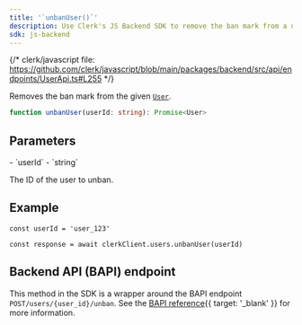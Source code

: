 ```yaml
---
title: '`unbanUser()`'
description: Use Clerk's JS Backend SDK to remove the ban mark from a user.
sdk: js-backend
---
```


{/* clerk/javascript file: https://github.com/clerk/javascript/blob/main/packages/backend/src/api/endpoints/UserApi.ts#L255 */}

Removes the ban mark from the given [`User`](/docs/reference/backend/types/backend-user).

```ts
function unbanUser(userId: string): Promise<User>
```

## Parameters

<Properties>
  - `userId`
  - `string`

  The ID of the user to unban.
</Properties>

## Example

<Include src="_partials/backend/usage" />

```tsx
const userId = 'user_123'

const response = await clerkClient.users.unbanUser(userId)
```

## Backend API (BAPI) endpoint

This method in the SDK is a wrapper around the BAPI endpoint `POST/users/{user_id}/unban`. See the [BAPI reference](/docs/reference/backend-api/tag/users/post/users/\{user_id}/unban){{ target: '_blank' }} for more information.

